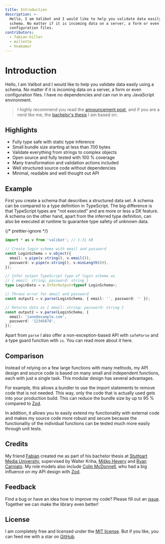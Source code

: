 ```yaml
---
title: Introduction
description: >-
  Hello, I am Valibot and I would like to help you validate data easily using a
  schema. No matter if it is incoming data on a server, a form or even
  configuration files.
contributors:
  - fabian-hiller
  - millette
  - hnakamur
---
```



# Introduction

Hello, I am Valibot and I would like to help you validate data easily using a schema. No matter if it is incoming data on a server, a form or even configuration files. I have no dependencies and can run in any JavaScript environment.

> I highly recommend you read the [announcement post](https://www.builder.io/blog/introducing-valibot), and if you are a nerd like me, the [bachelor's thesis](/thesis.pdf) I am based on.

## Highlights

- Fully type safe with static type inference
- Small bundle size starting at less than 700 bytes
- Validate everything from strings to complex objects
- Open source and fully tested with 100 % coverage
- Many transformation and validation actions included
- Well structured source code without dependencies
- Minimal, readable and well thought out API

## Example

First you create a schema that describes a structured data set. A schema can be compared to a type definition in TypeScript. The big difference is that TypeScript types are "not executed" and are more or less a DX feature. A schema on the other hand, apart from the inferred type definition, can also be executed at runtime to guarantee type safety of unknown data.

{/* prettier-ignore */}
```ts
import * as v from 'valibot'; // 1.31 kB

// Create login schema with email and password
const LoginSchema = v.object({
  email: v.pipe(v.string(), v.email()),
  password: v.pipe(v.string(), v.minLength(8)),
});

// Infer output TypeScript type of login schema as
// { email: string; password: string }
type LoginData = v.InferOutput<typeof LoginSchema>;

// Throws error for email and password
const output1 = v.parse(LoginSchema, { email: '', password: '' });

// Returns data as { email: string; password: string }
const output2 = v.parse(LoginSchema, {
  email: 'jane@example.com',
  password: '12345678',
});
```

Apart from <Link href="/api/parse/">`parse`</Link> I also offer a non-exception-based API with <Link href="/api/safeParse/">`safeParse`</Link> and a type guard function with <Link href="/api/is/">`is`</Link>. You can read more about it <Link href="/guides/parse-data/">here</Link>.

## Comparison

Instead of relying on a few large functions with many methods, my API design and source code is based on many small and independent functions, each with just a single task. This modular design has several advantages.

For example, this allows a bundler to use the import statements to remove code that is not needed. This way, only the code that is actually used gets into your production build. This can reduce the bundle size by up to 95 % compared to [Zod](https://zod.dev/).

In addition, it allows you to easily extend my functionality with external code and makes my source code more robust and secure because the functionality of the individual functions can be tested much more easily through unit tests.

## Credits

My friend [Fabian](https://bsky.app/profile/fabianhiller.com) created me as part of his bachelor thesis at [Stuttgart Media University](https://www.hdm-stuttgart.de/en/), supervised by Walter Kriha, [Miško Hevery](https://bsky.app/profile/misko.dev) and [Ryan Carniato](https://bsky.app/profile/ryansolid.bsky.social). My role models also include [Colin McDonnell](https://bsky.app/profile/colinhacks.com), who had a big influence on my API design with [Zod](https://zod.dev/).

## Feedback

Find a bug or have an idea how to improve my code? Please fill out an [issue](https://github.com/fabian-hiller/valibot/issues/new). Together we can make the library even better!

## License

I am completely free and licensed under the [MIT license](https://github.com/fabian-hiller/valibot/blob/main/LICENSE.md). But if you like, you can feed me with a star on [GitHub](https://github.com/fabian-hiller/valibot).
